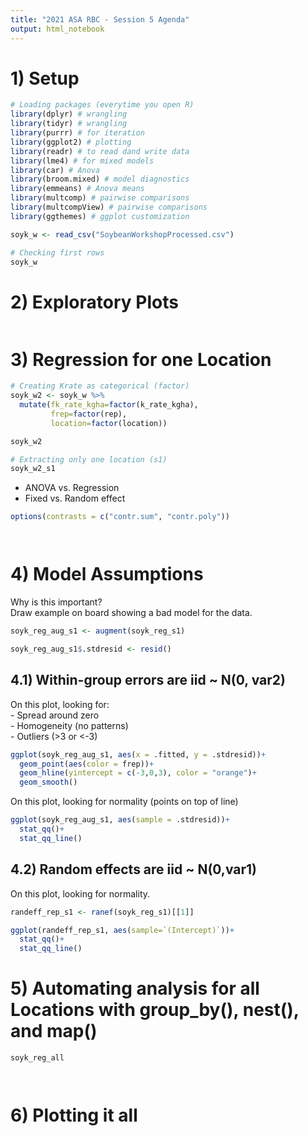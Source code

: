 ```yaml
---
title: "2021 ASA RBC - Session 5 Agenda"
output: html_notebook
---
```


# 1) Setup  
```r
# Loading packages (everytime you open R)
library(dplyr) # wrangling
library(tidyr) # wrangling
library(purrr) # for iteration
library(ggplot2) # plotting
library(readr) # to read dand write data
library(lme4) # for mixed models
library(car) # Anova
library(broom.mixed) # model diagnostics
library(emmeans) # Anova means
library(multcomp) # pairwise comparisons
library(multcompView) # pairwise comparisons
library(ggthemes) # ggplot customization

```


```r
soyk_w <- read_csv("SoybeanWorkshopProcessed.csv")

# Checking first rows
soyk_w

```

# 2) Exploratory Plots 
```r


```

# 3) Regression for one Location  
```r
# Creating Krate as categorical (factor)
soyk_w2 <- soyk_w %>%
  mutate(fk_rate_kgha=factor(k_rate_kgha),
         frep=factor(rep),
         location=factor(location)) 

soyk_w2
```

```r
# Extracting only one location (s1)
soyk_w2_s1 

```

- ANOVA vs. Regression 
- Fixed vs. Random effect

```r
options(contrasts = c("contr.sum", "contr.poly"))


```

```r

```

```r

```

# 4) Model Assumptions  
Why is this important?  
Draw example on board showing a bad model for the data.  

```r
soyk_reg_aug_s1 <- augment(soyk_reg_s1)

soyk_reg_aug_s1$.stdresid <- resid()

```


## 4.1) Within-group errors are iid ~ N(0, var2)  

On this plot, looking for:  
- Spread around zero  
- Homogeneity (no patterns)  
- Outliers (>3 or <-3)  

```r
ggplot(soyk_reg_aug_s1, aes(x = .fitted, y = .stdresid))+
  geom_point(aes(color = frep))+
  geom_hline(yintercept = c(-3,0,3), color = "orange")+
  geom_smooth()

```

On this plot, looking for normality (points on top of line)
```r
ggplot(soyk_reg_aug_s1, aes(sample = .stdresid))+
  stat_qq()+
  stat_qq_line()
```


## 4.2) Random effects are iid ~ N(0,var1)  

On this plot, looking for normality.  
```r
randeff_rep_s1 <- ranef(soyk_reg_s1)[[1]]

ggplot(randeff_rep_s1, aes(sample=`(Intercept)`))+
  stat_qq()+
  stat_qq_line()

```

# 5) Automating analysis for all Locations with group_by(), nest(), and map()  
```r

soyk_reg_all
```

```r

```

```r

```

# 6) Plotting it all  
```r

```




